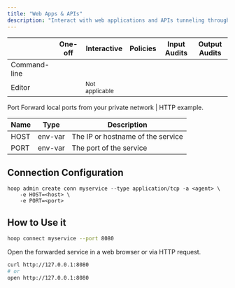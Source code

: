 ```yaml
---
title: "Web Apps & APIs"
description: "Interact with web applications and APIs tunneling through hoop.dev."
---
```



<Prerequisites />

|  | One-off | Interactive | Policies | Input Audits | Output Audits |
| --- | --- | --- | --- | --- | --- |
| Command-line | <Icon icon="check" /> | <Icon icon="check" /> | <Icon icon="check" /> | <Icon icon="check" /> | <Icon icon="check" /> |
| Editor | <Icon icon="check" /> | <small>Not applicable</small> | <Icon icon="check" /> | <Icon icon="check" /> | <Icon icon="check" /> |

Port Forward local ports from your private network | HTTP example.

| Name | Type | Description |
| --- | --- | --- |
| HOST | env-var | The IP or hostname of the service |
| PORT | env-var | The port of the service |

## Connection Configuration

```shell
hoop admin create conn myservice --type application/tcp -a <agent> \
    -e HOST=<host> \
    -e PORT=<port>
```

## How to Use it

```bash
hoop connect myservice --port 8080
```

Open the forwarded service in a web browser or via HTTP request.

```bash
curl http://127.0.0.1:8080
# or
open http://127.0.0.1:8080
```
